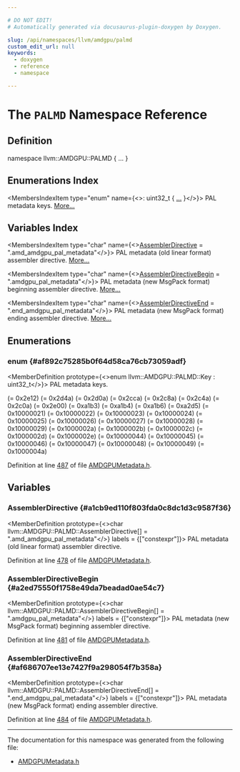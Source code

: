 ```yaml
---

# DO NOT EDIT!
# Automatically generated via docusaurus-plugin-doxygen by Doxygen.

slug: /api/namespaces/llvm/amdgpu/palmd
custom_edit_url: null
keywords:
  - doxygen
  - reference
  - namespace

---
```





# The `PALMD` Namespace Reference

<DoxygenPage pluginConfig={pluginConfig}>



## Definition

<CodeBlock>namespace llvm::AMDGPU::PALMD &#123; ... &#125;</CodeBlock>

## Enumerations Index

<MembersIndex>

<MembersIndexItem
  type="enum"
  name={<>: uint32&#95;t &#123; <a href="#af892c75285b0f64d58ca76cb73059adf">...</a> &#125;</>}>
PAL metadata keys. <a href="#af892c75285b0f64d58ca76cb73059adf">More...</a>
</MembersIndexItem>

</MembersIndex>

## Variables Index

<MembersIndex>

<MembersIndexItem
  type="char"
  name={<><a href="#a1cb9ed110f803fda0c8dc1d3c9587f36">AssemblerDirective</a> = &quot;.amd&#95;amdgpu&#95;pal&#95;metadata&quot;</>}>
PAL metadata (old linear format) assembler directive. <a href="#a1cb9ed110f803fda0c8dc1d3c9587f36">More...</a>
</MembersIndexItem>

<MembersIndexItem
  type="char"
  name={<><a href="#a2ed75550f1758e49da7beadad0ae54c7">AssemblerDirectiveBegin</a> = &quot;.amdgpu&#95;pal&#95;metadata&quot;</>}>
PAL metadata (new MsgPack format) beginning assembler directive. <a href="#a2ed75550f1758e49da7beadad0ae54c7">More...</a>
</MembersIndexItem>

<MembersIndexItem
  type="char"
  name={<><a href="#af686707ee13e7427f9a298054f7b358a">AssemblerDirectiveEnd</a> = &quot;.end&#95;amdgpu&#95;pal&#95;metadata&quot;</>}>
PAL metadata (new MsgPack format) ending assembler directive. <a href="#af686707ee13e7427f9a298054f7b358a">More...</a>
</MembersIndexItem>

</MembersIndex>


<SectionDefinition>

## Enumerations

### enum  {#af892c75285b0f64d58ca76cb73059adf}

<MemberDefinition
  prototype={<>enum llvm::AMDGPU::PALMD::Key : uint32&#95;t</>}>
PAL metadata keys.

<EnumerationList title="Enumeration values">

<Link id="af892c75285b0f64d58ca76cb73059adfa47b5dd75a05ac951542e4b707b40f157" />
<EnumerationListItem name="R_2E12_COMPUTE_PGM_RSRC1">
 (= 0x2e12)
</EnumerationListItem>

<Link id="af892c75285b0f64d58ca76cb73059adfa34bd0b71f988311fcab297827be719e5" />
<EnumerationListItem name="R_2D4A_SPI_SHADER_PGM_RSRC1_LS">
 (= 0x2d4a)
</EnumerationListItem>

<Link id="af892c75285b0f64d58ca76cb73059adfa42a587e0bf3890eddb269b3e706c7bc5" />
<EnumerationListItem name="R_2D0A_SPI_SHADER_PGM_RSRC1_HS">
 (= 0x2d0a)
</EnumerationListItem>

<Link id="af892c75285b0f64d58ca76cb73059adfaecdb8c2efb203c2cd34039a83666e573" />
<EnumerationListItem name="R_2CCA_SPI_SHADER_PGM_RSRC1_ES">
 (= 0x2cca)
</EnumerationListItem>

<Link id="af892c75285b0f64d58ca76cb73059adfabf9bf10a8944f18c5cff4158a3c9b7ae" />
<EnumerationListItem name="R_2C8A_SPI_SHADER_PGM_RSRC1_GS">
 (= 0x2c8a)
</EnumerationListItem>

<Link id="af892c75285b0f64d58ca76cb73059adfa3ccc5e169a3777e02f535f7d9571908f" />
<EnumerationListItem name="R_2C4A_SPI_SHADER_PGM_RSRC1_VS">
 (= 0x2c4a)
</EnumerationListItem>

<Link id="af892c75285b0f64d58ca76cb73059adfaa669d5d787649ad8af3e7bed5e33638b" />
<EnumerationListItem name="R_2C0A_SPI_SHADER_PGM_RSRC1_PS">
 (= 0x2c0a)
</EnumerationListItem>

<Link id="af892c75285b0f64d58ca76cb73059adfa4ae76377ba7eded90a5929319d13a308" />
<EnumerationListItem name="R_2E00_COMPUTE_DISPATCH_INITIATOR">
 (= 0x2e00)
</EnumerationListItem>

<Link id="af892c75285b0f64d58ca76cb73059adfa20d4442174a4473479a515e8875b6c38" />
<EnumerationListItem name="R_A1B3_SPI_PS_INPUT_ENA">
 (= 0xa1b3)
</EnumerationListItem>

<Link id="af892c75285b0f64d58ca76cb73059adfa7c8be07496801d83b597c6a4b0d5e8e5" />
<EnumerationListItem name="R_A1B4_SPI_PS_INPUT_ADDR">
 (= 0xa1b4)
</EnumerationListItem>

<Link id="af892c75285b0f64d58ca76cb73059adfa0e769b1d46ce1dfd5581cd8d9e6cd999" />
<EnumerationListItem name="R_A1B6_SPI_PS_IN_CONTROL">
 (= 0xa1b6)
</EnumerationListItem>

<Link id="af892c75285b0f64d58ca76cb73059adfa60d4d90dfa2502ea43fd8142fcf02d81" />
<EnumerationListItem name="R_A2D5_VGT_SHADER_STAGES_EN">
 (= 0xa2d5)
</EnumerationListItem>

<Link id="af892c75285b0f64d58ca76cb73059adfa204a29cc738548798cec57b848b78df3" />
<EnumerationListItem name="LS_NUM_USED_VGPRS">
 (= 0x10000021)
</EnumerationListItem>

<Link id="af892c75285b0f64d58ca76cb73059adfa1d5c38a62114a84fc18b1714d6a63675" />
<EnumerationListItem name="HS_NUM_USED_VGPRS">
 (= 0x10000022)
</EnumerationListItem>

<Link id="af892c75285b0f64d58ca76cb73059adfad6630f54d95734f12ac9b07d580cb718" />
<EnumerationListItem name="ES_NUM_USED_VGPRS">
 (= 0x10000023)
</EnumerationListItem>

<Link id="af892c75285b0f64d58ca76cb73059adfa83b02bd46c5db8151f270c8299f8fec3" />
<EnumerationListItem name="GS_NUM_USED_VGPRS">
 (= 0x10000024)
</EnumerationListItem>

<Link id="af892c75285b0f64d58ca76cb73059adfa59dd4aee3a964062e5cfdf3e4d838dbd" />
<EnumerationListItem name="VS_NUM_USED_VGPRS">
 (= 0x10000025)
</EnumerationListItem>

<Link id="af892c75285b0f64d58ca76cb73059adfab22149611c6c910280848e1b17a71831" />
<EnumerationListItem name="PS_NUM_USED_VGPRS">
 (= 0x10000026)
</EnumerationListItem>

<Link id="af892c75285b0f64d58ca76cb73059adfa425282f84ef39780de39d372fc20f763" />
<EnumerationListItem name="CS_NUM_USED_VGPRS">
 (= 0x10000027)
</EnumerationListItem>

<Link id="af892c75285b0f64d58ca76cb73059adfa7927ef08fab277ac3ae280c42df65481" />
<EnumerationListItem name="LS_NUM_USED_SGPRS">
 (= 0x10000028)
</EnumerationListItem>

<Link id="af892c75285b0f64d58ca76cb73059adfabf090b6055fe04aa545f72f7a1d85233" />
<EnumerationListItem name="HS_NUM_USED_SGPRS">
 (= 0x10000029)
</EnumerationListItem>

<Link id="af892c75285b0f64d58ca76cb73059adfaa76129097eb2515b353f5beca08ae0b4" />
<EnumerationListItem name="ES_NUM_USED_SGPRS">
 (= 0x1000002a)
</EnumerationListItem>

<Link id="af892c75285b0f64d58ca76cb73059adfacea22a771ea15d322c55594ccb0c545e" />
<EnumerationListItem name="GS_NUM_USED_SGPRS">
 (= 0x1000002b)
</EnumerationListItem>

<Link id="af892c75285b0f64d58ca76cb73059adfaaa1122a4036f5367968666b48be3512e" />
<EnumerationListItem name="VS_NUM_USED_SGPRS">
 (= 0x1000002c)
</EnumerationListItem>

<Link id="af892c75285b0f64d58ca76cb73059adfaae61a3449a4a4e41a71852179b7a8db1" />
<EnumerationListItem name="PS_NUM_USED_SGPRS">
 (= 0x1000002d)
</EnumerationListItem>

<Link id="af892c75285b0f64d58ca76cb73059adfa21f9ed798e67ae01819726307b9fb3fe" />
<EnumerationListItem name="CS_NUM_USED_SGPRS">
 (= 0x1000002e)
</EnumerationListItem>

<Link id="af892c75285b0f64d58ca76cb73059adfaf775622df54284a235a10735ad6720c9" />
<EnumerationListItem name="LS_SCRATCH_SIZE">
 (= 0x10000044)
</EnumerationListItem>

<Link id="af892c75285b0f64d58ca76cb73059adfa7e3f3ce46b233ee5b0fd59f5536f49ee" />
<EnumerationListItem name="HS_SCRATCH_SIZE">
 (= 0x10000045)
</EnumerationListItem>

<Link id="af892c75285b0f64d58ca76cb73059adfa3e82516325e38bbd5dac65fc62555340" />
<EnumerationListItem name="ES_SCRATCH_SIZE">
 (= 0x10000046)
</EnumerationListItem>

<Link id="af892c75285b0f64d58ca76cb73059adfa459720ca07965c4eab1c9034eec19baa" />
<EnumerationListItem name="GS_SCRATCH_SIZE">
 (= 0x10000047)
</EnumerationListItem>

<Link id="af892c75285b0f64d58ca76cb73059adfaa877b99713f4c66fbceef23318070041" />
<EnumerationListItem name="VS_SCRATCH_SIZE">
 (= 0x10000048)
</EnumerationListItem>

<Link id="af892c75285b0f64d58ca76cb73059adfa9f611faa24266ef71f697c5463309228" />
<EnumerationListItem name="PS_SCRATCH_SIZE">
 (= 0x10000049)
</EnumerationListItem>

<Link id="af892c75285b0f64d58ca76cb73059adfadc1dda00b52a85c10790420ea7fe9357" />
<EnumerationListItem name="CS_SCRATCH_SIZE">
 (= 0x1000004a)
</EnumerationListItem>

</EnumerationList>

Definition at line <a href="/docs/api/files/include/include/llvm/include/llvm/support/amdgpumetadata-h/#l00487">487</a> of file <a href="/docs/api/files/include/include/llvm/include/llvm/support/amdgpumetadata-h">AMDGPUMetadata.h</a>.
</MemberDefinition>

</SectionDefinition>

<SectionDefinition>

## Variables

### AssemblerDirective {#a1cb9ed110f803fda0c8dc1d3c9587f36}

<MemberDefinition
  prototype={<>char llvm::AMDGPU::PALMD::AssemblerDirective&#91;&#93; = &quot;.amd&#95;amdgpu&#95;pal&#95;metadata&quot;</>}
  labels = {["constexpr"]}>
PAL metadata (old linear format) assembler directive.

Definition at line <a href="/docs/api/files/include/include/llvm/include/llvm/support/amdgpumetadata-h/#l00478">478</a> of file <a href="/docs/api/files/include/include/llvm/include/llvm/support/amdgpumetadata-h">AMDGPUMetadata.h</a>.
</MemberDefinition>

### AssemblerDirectiveBegin {#a2ed75550f1758e49da7beadad0ae54c7}

<MemberDefinition
  prototype={<>char llvm::AMDGPU::PALMD::AssemblerDirectiveBegin&#91;&#93; = &quot;.amdgpu&#95;pal&#95;metadata&quot;</>}
  labels = {["constexpr"]}>
PAL metadata (new MsgPack format) beginning assembler directive.

Definition at line <a href="/docs/api/files/include/include/llvm/include/llvm/support/amdgpumetadata-h/#l00481">481</a> of file <a href="/docs/api/files/include/include/llvm/include/llvm/support/amdgpumetadata-h">AMDGPUMetadata.h</a>.
</MemberDefinition>

### AssemblerDirectiveEnd {#af686707ee13e7427f9a298054f7b358a}

<MemberDefinition
  prototype={<>char llvm::AMDGPU::PALMD::AssemblerDirectiveEnd&#91;&#93; = &quot;.end&#95;amdgpu&#95;pal&#95;metadata&quot;</>}
  labels = {["constexpr"]}>
PAL metadata (new MsgPack format) ending assembler directive.

Definition at line <a href="/docs/api/files/include/include/llvm/include/llvm/support/amdgpumetadata-h/#l00484">484</a> of file <a href="/docs/api/files/include/include/llvm/include/llvm/support/amdgpumetadata-h">AMDGPUMetadata.h</a>.
</MemberDefinition>

</SectionDefinition>

<hr/>

The documentation for this namespace was generated from the following file:

<ul>
<li><a href="/docs/api/files/include/include/llvm/include/llvm/support/amdgpumetadata-h">AMDGPUMetadata.h</a></li>
</ul>

</DoxygenPage>
